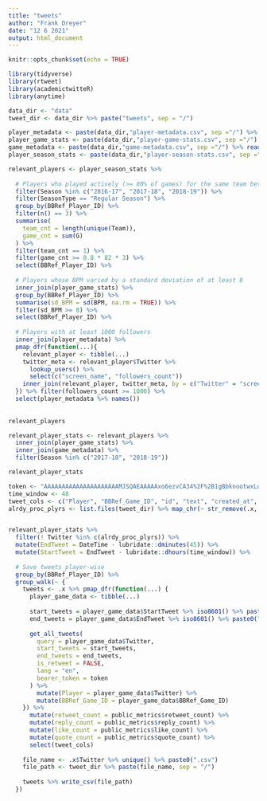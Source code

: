 ```yaml
---
title: "tweets"
author: "Frank Dreyer"
date: "12 6 2021"
output: html_document
---
```


```r
knitr::opts_chunk$set(echo = TRUE)

library(tidyverse)
library(rtweet)
library(academictwitteR)
library(anytime)

data_dir <- "data"
tweet_dir <- data_dir %>% paste("tweets", sep = "/")
```


```r
player_metadata <- paste(data_dir,"player-metadata.csv", sep ="/") %>% read_csv()
player_game_stats <- paste(data_dir,"player-game-stats.csv", sep ="/") %>% read_csv()
game_metadata <- paste(data_dir,"game-metadata.csv", sep ="/") %>% read_csv()
player_season_stats <- paste(data_dir,"player-season-stats.csv", sep ="/") %>% read_csv()
```


```r

relevant_players <- player_season_stats %>% 
  
  # Players who played actively (>= 80% of games) for the same team between 2016-2019 (3 seasons)
  filter(Season %in% c("2016-17", "2017-18", "2018-19")) %>% 
  filter(SeasonType == "Regular Season") %>% 
  group_by(BBRef_Player_ID) %>% 
  filter(n() == 3) %>% 
  summarise(
    team_cnt = length(unique(Team)),
    game_cnt = sum(G)
  ) %>% 
  filter(team_cnt == 1) %>% 
  filter(game_cnt >= 0.8 * 82 * 3) %>% 
  select(BBRef_Player_ID) %>% 
  
  # Players whose BPM varied by a standard deviation of at least 8
  inner_join(player_game_stats) %>% 
  group_by(BBRef_Player_ID) %>% 
  summarise(sd_BPM = sd(BPM, na.rm = TRUE)) %>% 
  filter(sd_BPM >= 8) %>% 
  select(BBRef_Player_ID) %>% 
  
  # Players with at least 1000 followers
  inner_join(player_metadata) %>% 
  pmap_dfr(function(...){
    relevant_player <- tibble(...)
    twitter_meta <- relevant_player$Twitter %>% 
      lookup_users() %>% 
      select(c("screen_name", "followers_count"))
    inner_join(relevant_player, twitter_meta, by = c("Twitter" = "screen_name"))
  }) %>% filter(followers_count >= 1000) %>% 
  select(player_metadata %>% names())
  
  
relevant_players
```


```r
relevant_player_stats <- relevant_players %>% 
  inner_join(player_game_stats) %>% 
  inner_join(game_metadata) %>% 
  filter(Season %in% c("2017-18", "2018-19"))

relevant_player_stats
```


```r
token <- "AAAAAAAAAAAAAAAAAAAAAMJSQAEAAAAAxo6ezvCA34%2F%2B1gBbknootwxLdqs%3DtP8sqsQarCLEhnQXuFYXN79PxWfpG0btbSvDmBEZfePpM23Zyy"
time_window <- 48
tweet_cols <- c("Player", "BBRef_Game_ID", "id", "text", "created_at", "retweet_count", "reply_count", "like_count", "quote_count")
alrdy_proc_plyrs <- list.files(tweet_dir) %>% map_chr(~ str_remove(.x, "\\.csv$"))


relevant_player_stats %>% 
  filter(! Twitter %in% c(alrdy_proc_plyrs)) %>% 
  mutate(EndTweet = DateTime - lubridate::dminutes(45)) %>% 
  mutate(StartTweet = EndTweet - lubridate::dhours(time_window)) %>% 
  
  # Save tweets player-wise
  group_by(BBRef_Player_ID) %>% 
  group_walk(~ {
    tweets <- .x %>% pmap_dfr(function(...) {
      player_game_data <- tibble(...)
      
      start_tweets = player_game_data$StartTweet %>% iso8601() %>% paste0("Z")
      end_tweets = player_game_data$EndTweet %>% iso8601() %>% paste0("Z")
      
      get_all_tweets(
        query = player_game_data$Twitter,
        start_tweets = start_tweets,
        end_tweets = end_tweets,
        is_retweet = FALSE,
        lang = "en",
        bearer_token = token
      ) %>% 
        mutate(Player = player_game_data$Twitter) %>% 
        mutate(BBRef_Game_ID = player_game_data$BBRef_Game_ID)
    }) %>% 
      mutate(retweet_count = public_metrics$retweet_count) %>% 
      mutate(reply_count = public_metrics$reply_count) %>% 
      mutate(like_count = public_metrics$like_count) %>% 
      mutate(quote_count = public_metrics$quote_count) %>% 
      select(tweet_cols)
    
    file_name <- .x$Twitter %>% unique() %>% paste0(".csv")
    file_path <- tweet_dir %>% paste(file_name, sep = "/")
    
    tweets %>% write_csv(file_path)
  })
```




